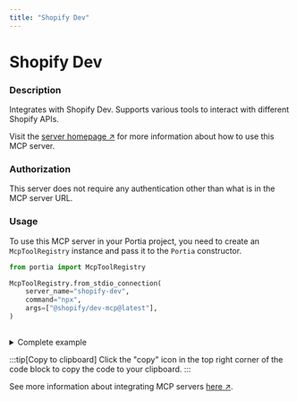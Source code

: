 ```yaml
---
title: "Shopify Dev"
---
```

<!-- WARNING: This file is auto-generated by generate_tool_docs.py. Do not edit manually. -->


# Shopify Dev

### Description

Integrates with Shopify Dev. Supports various tools to interact with different Shopify APIs.

Visit the [server homepage ↗](https://github.com/shopify/dev-mcp) for more information about how to use this MCP server.

### Authorization

This server does not require any authentication other than what is in the MCP server URL.

### Usage

To use this MCP server in your Portia project, you need to create an `McpToolRegistry` instance and pass it to the `Portia` constructor.

```python
from portia import McpToolRegistry

McpToolRegistry.from_stdio_connection(
    server_name="shopify-dev",
    command="npx",
    args=["@shopify/dev-mcp@latest"],
)
                    
```

<details>
<summary>Complete example</summary>

```python
from portia import McpToolRegistry, Portia, Config

tool_registry = McpToolRegistry.from_stdio_connection(
    server_name="shopify-dev",
    command="npx",
    args=["@shopify/dev-mcp@latest"],
)
                    

config = Config.from_default()
portia = Portia(config=config, tools=tool_registry)
```

</details>

:::tip[Copy to clipboard]
Click the "copy" icon in the top right corner of the code block to copy the code to your clipboard.
:::

See more information about integrating MCP servers [here ↗](/mcp-servers).

